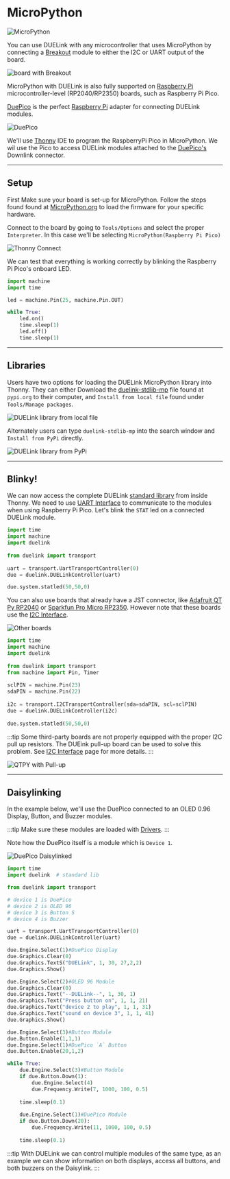 # MicroPython


![MicroPython](pathname:///img/micropython.png)

You can use DUELink with any microcontroller that uses MicroPython by connecting a [Breakout](../products/adbreakout-a) module to either the I2C or UART output of the board.

![board with Breakout](pathname:///img/micropython-breakout.png)

MicroPython with DUELink is also fully supported on [Raspberry Pi](../hw/raspberry-pi) microcontroller-level (RP2040/RP2350) boards, such as Raspberry Pi Pico.

[DuePico](../products/adduepico-b) is the perfect [Raspberry Pi](../hw/raspberry-pi) adapter for connecting DUELink modules. 

![DuePico](pathname:///img/duepico-rgbled.png)

We'll use [Thonny](https://thonny.org/) IDE to program the RaspberryPi Pico in MicroPython. We wil use the Pico to access DUELink modules attached to the [DuePico's](../products/adduepico-b) Downlink connector.

---

## Setup

First Make sure your board is set-up for MicroPython. Follow the steps found found at [MicroPython.org](https://www.raspberrypi.com/documentation/microcontrollers/micropython.html) to load the firmware for your specific hardware.

Connect to the board by going to `Tools/Options` and select the proper `Interpreter`. In this case we'll be selecting `MicroPython(Raspberry Pi Pico)`

![Thonny Connect](pathname:///img/thonny-connect.png)

 We can test that everything is working correctly by blinking the Raspberry Pi Pico's onboard LED.

```python
import machine
import time

led = machine.Pin(25, machine.Pin.OUT)

while True:
    led.on()  
    time.sleep(1) 
    led.off() 
    time.sleep(1)  
```

---

## Libraries

Users have two options for loading the DUELink MicroPython library into Thonny. They can either Download the [duelink-stdlib-mp](https://pypi.org/project/duelink-stdlib-mp/#files) file found at `pypi.org` to their computer, and `Install from local file` found under `Tools/Manage packages`. 

![DUELink library from local file](pathname:///img/download-mp-library.png)

Alternately users can type `duelink-stdlib-mp` into the search window and `Install from PyPi` directly. 

![DUELink library from PyPi](pathname:///img/install-mp-library.png)

---

## Blinky!

We can now access the complete DUELink [standard library](../engine/stdlib) from inside Thonny. We need to use [UART Interface](../interface/uart) to communicate to the modules when using Raspberry Pi Pico. Let's blink the `STAT` led on a connected DUELink module. 

```py
import time
import machine
import duelink
 
from duelink import transport
 
uart = transport.UartTransportController(0)
due = duelink.DUELinkController(uart)

due.system.statled(50,50,0)
```

You can also use boards that already have a JST connector, like [Adafruit QT Py RP2040](https://www.adafruit.com/product/4900) or [Sparkfun Pro Micro RP2350](https://www.sparkfun.com/sparkfun-pro-micro-rp2350.html). However note that these boards use the [I2C Interface](../interface/i2c).

![Other boards](pathname:///img/rp2040-rp2350.png)

```python
import time
import machine
import duelink
 
from duelink import transport
from machine import Pin, Timer
 
sclPIN = machine.Pin(23)
sdaPIN = machine.Pin(22)
 
i2c = transport.I2CTransportController(sda=sdaPIN, scl=sclPIN)
due = duelink.DUELinkController(i2c)
 
due.system.statled(50,50,0)
```

:::tip
Some third-party boards are not properly equipped with the proper I2C pull up resistors. The DUEink pull-up board can be used to solve this problem. See [I2C Interface](../interface/i2c) page for more details. 
:::

![QTPY with Pull-up](pathname:///img/qtpy-pullup-button.png)

---

## Daisylinking

In the example below, we'll use the DuePico connected to an OLED 0.96 Display, Button, and Buzzer modules. 

:::tip
Make sure these modules are loaded with [Drivers](../engine/drivers).
:::

Note how the DuePico itself is a module which is `Device 1`.

![DuePico Daisylinked](pathname:///img/duepico-daisylinked.png)


```python
import time
import duelink  # standard lib

from duelink import transport

# device 1 is DuePico
# device 2 is OLED 96
# device 3 is Button S
# device 4 is Buzzer

uart = transport.UartTransportController(0)
due = duelink.DUELinkController(uart)

due.Engine.Select(1)#DuePico Display
due.Graphics.Clear(0)
due.Graphics.TextS("DUELink", 1, 30, 27,2,2)
due.Graphics.Show()

due.Engine.Select(2)#OLED 96 Module
due.Graphics.Clear(0)
due.Graphics.Text("--DUELink--", 1, 30, 1)
due.Graphics.Text("Press button on", 1, 1, 21)
due.Graphics.Text("device 2 to play", 1, 1, 31)
due.Graphics.Text("sound on device 3", 1, 1, 41)
due.Graphics.Show()

due.Engine.Select(3)#Button Module
due.Button.Enable(1,1,1)
due.Engine.Select(1)#DuePico `A` Button
due.Button.Enable(20,1,2)

while True:
    due.Engine.Select(3)#Button Module    
    if due.Button.Down(1):
        due.Engine.Select(4)
        due.Frequency.Write(7, 1000, 100, 0.5)
 
    time.sleep(0.1)
    
    due.Engine.Select(1)#DuePico Module 
    if due.Button.Down(20):
        due.Frequency.Write(11, 1000, 100, 0.5)
 
    time.sleep(0.1)
```

:::tip
With DUELink we can control multiple modules of the same type, as an example we can show information on both displays, access all buttons, and both buzzers on the Daisylink.
:::
